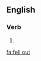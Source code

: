 ==English==

===Verb===
{{head|en|head=[[fell]] [[out]]}}
# {{en-simple past of|fall out}}

[[fa:fell out]]